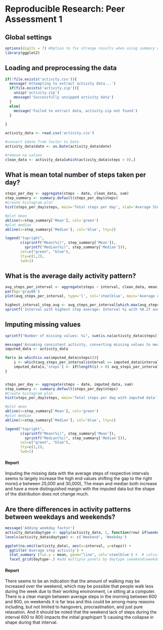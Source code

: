 # Reproducible Research: Peer Assessment 1


## Global settings
```r
options(digits = 7) #Option to fix strange results when using summary with knitr
library(ggplot2)

```

## Loading and preprocessing the data

```r

if(!file.exists('activity.csv')){
  message('Attempting to extract activity data...')
  if(file.exists('activity.zip')){
    unzip('activity.zip')
    message('Successfully unzipped activity data')
  }
  else{
    message('Failed to extract data, activity.zip not found')
  }
    
}

activity_data <- read.csv('activity.csv')

#convert $date from factor to Date
activity_data$date <- as.Date(activity_data$date)

#remove na values
clean_data <- activity_data[which(activity_data$steps > 0),]
```

## What is mean total number of steps taken per day?
```r
steps_per_day <- aggregate(steps ~ date, clean_data, sum)
step_summary <- summary.default(steps_per_day$steps)
#Create histogram plot
hist(steps_per_day$steps, main='Total steps per day', xlab='Average Steps', breaks=10)

#plot mean
abline(v=step_summary['Mean'], col='green')
#plot median
abline(v=step_summary['Median'], col='blue', lty=2)

legend("topright", 
       c(sprintf("Mean(%i)", step_summary['Mean']), 
         sprintf("Median(%i)", step_summary['Median'])), 
       col=c("green", "blue"), 
       lty=c(1,2),
       lwd=1)

```

## What is the average daily activity pattern?
```r
avg_steps_per_interval <- aggregate(steps ~ interval, clean_data, mean)
par(bg='gray86')
plot(avg_steps_per_interval, type='l', col='steelblue', main='Average daily activity')

highest_interval_step_avg <- avg_steps_per_interval[which.max(avg_steps_per_interval$steps),]
sprintf('Interval with highest step average: Interval %i with %0.2f average steps', highest_interval_step_avg$interval, highest_interval_step_avg$steps)
```

## Imputing missing values
```r
sprintf("Number of missing values: %i", sum(is.na(activity_data$steps)))

message('Assuming consistent activity, converting missing values to mean of interval')
imputed_data <- activity_data

for(x in which(is.na(imputed_data$steps))){
    i <- which(avg_steps_per_interval$interval == imputed_data$interval[x])
    imputed_data[x,'steps'] <- if(length(i) > 0) avg_steps_per_interval$steps[i] else mean(avg_steps_per_interval$steps)
}


steps_per_day <- aggregate(steps ~ date, imputed_data, sum)
step_summary <- summary.default(steps_per_day$steps)
#Create histogram plot
hist(steps_per_day$steps, main='Total steps per day with imputed data', xlab='Average Steps', breaks=10)

#plot mean
abline(v=step_summary['Mean'], col='green')
#plot median
abline(v=step_summary['Median'], col='blue', lty=2)

legend("topright", 
       c(sprintf("Mean(%i)", step_summary['Mean']), 
         sprintf("Median(%i)", step_summary['Median'])), 
       col=c("green", "blue"),
       lty=c(1,2), 
       lwd=1)

```

#### Report
Imputing the missing data with the average steps of respective intervals seems to largely increase the high end values shifting the gap to the right more(i.e between 25,000 and 30,000), The mean and median both increase and have a more distinguished margin with the imputed data but the shape of the distribution does not change much.

## Are there differences in activity patterns between weekdays and weekends?

```r
message('Adding weekday factor')
activity_data$daytype <- apply(activity_data, 1, function(row) if(weekdays(as.Date(row['date']))  %in% c('Sunday','Saturday')) 'Weekend' else 'Weekday')
levels(activity_data$daytype) <- c('Weekend', 'Weekday')

ggplot(na.omit(activity_data), aes(x=interval, y=steps)) +
  ggtitle('Average step activity') +
  stat_summary (fun.y = mean, geom="line", col='steelblue') +  # calculate mean by interval group
  facet_grid(daytype~.) #add multiple panels by daytype (weekend/weekday)


```
#### Report

There seems to be an indication that the amount of walking may be increased over the weekend, which may be possible that people walk less during the week due to their working environment, i.e sitting at a computer. There is a clear margin between average steps in the morning between 600 and 800, on weekends it is far less and this could be among many reasons including, but not limited to hangovers, procrastination, and just pure relaxation. And it should be noted that the weekend lack of steps during the interval 600 to 800 impacts the initial graph(part 1) causing the collapse in shape during that interval.
